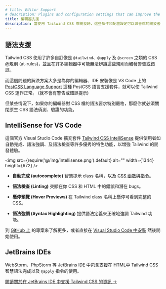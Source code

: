 ```yaml
---
# title: Editor Support
# description: Plugins and configuration settings that can improve the developer experience when working with Tailwind CSS.
title: 編輯器支援
description: 當使用 Tailwind CSS 來開發時，這些插件和配置設定可以改善你的開發者體驗
---
```


<!-- ## Syntax support -->
## 語法支援

<!-- Tailwind CSS uses a lot of custom CSS at-rules like `@tailwind`, `@apply`, and `@screen`, and in many editors this can trigger warnings or errors where these rules aren't recognized. -->
Tailwind CSS 使用了許多自訂像是 `@tailwind`、`@apply` 及 `@screen` 之類的 CSS @規則 (at-rules)，並且在許多編輯器中可能無法辨識這些規則而觸發警告或錯誤。

<!-- The solution to this is almost always to install a plugin for your editor/IDE for PostCSS language support instead of regular CSS. For example, VS Code has a [PostCSS Language Support](https://marketplace.visualstudio.com/items?itemName=csstools.postcss) plugin you can use that works great with Tailwind CSS. -->
而這個問題的解決方案大多是為你的編輯器、IDE 安裝像是 VS Code 上的 [PostCSS Language Support](https://marketplace.visualstudio.com/items?itemName=csstools.postcss) 這種 PostCSS 語言支援套件，就可以使 Tailwind CSS 運作正常。 (就不會有警告或錯誤提示)

<!-- In some cases, you may need to disable native CSS linting/validations if your editor is very strict about the syntax it expects in your CSS files. -->
但某些情況下，如果你的編輯器對 CSS 檔的語法要求特別嚴格，那麼你就必須關閉原生 CSS 語法偵測、驗證的功能。


## IntelliSense for VS Code

<!-- The official [Tailwind CSS IntelliSense](https://marketplace.visualstudio.com/items?itemName=bradlc.vscode-tailwindcss) extension for Visual Studio Code enhances the Tailwind development experience by providing users with advanced features such as autocomplete, syntax highlighting, and linting. -->
這個官方 Visual Studio Code 擴充套件 [Tailwind CSS IntelliSense](https://marketplace.visualstudio.com/items?itemName=bradlc.vscode-tailwindcss) 提供使用者如自動完成、語法強調、及語法檢查等許多優秀的特色功能，以增強 Tailwind 的開發體驗。

<img src={require('@/img/intellisense.png').default} alt="" width={1344} height={672} />

<!-- - **Autocomplete**. Intelligent suggestions for class names, as well as [CSS functions and directives](/docs/functions-and-directives). -->
- **自動完成 (autocomplete)** 智慧提示 class 名稱，以及 [CSS 函數與指令](/docs/functions-and-directives)。
<!-- - **Linting**. Highlights errors and potential bugs in both your CSS and your markup. -->
- **語法檢查 (Linting)** 突顯在你 CSS 和 HTML 中的錯誤和潛在 bugs。
<!-- - **Hover Previews**. See the complete CSS for a Tailwind class name by hovering over it. -->
- **懸停預覽 (Hover Previews)** 在 Tailwind class 名稱上懸停可看到完整的 CSS。
<!-- - **Syntax Highlighting**. Provides syntax definitions so that Tailwind features are highlighted correctly. -->
- **語法強調 (Syntax Highlighting)** 提供語法定義來正確地強調 Tailwind 功能。

<!-- Check out the project [on GitHub](https://github.com/tailwindcss/intellisense) to learn more, or [add it to Visual Studio Code](vscode:extension/bradlc.vscode-tailwindcss) to get started now. -->
到 [GitHub 上](https://github.com/tailwindcss/intellisense) 的專案來了解更多，或者直接在 [Visual Studio Code 中安裝](vscode:extension/bradlc.vscode-tailwindcss) 然後開始使用。

## JetBrains IDEs

<!-- JetBrains IDEs like WebStorm, PhpStorm, and others include support for intelligent Tailwind CSS completions in your HTML and when using `@apply`. -->
WebStorm、PhpStorm 等 JetBrains IDE 中包含支援在 HTML中 Tailwind CSS 智慧語法完成以及 `@apply` 指令的使用。

<!-- [Learn more about Tailwind CSS support in JetBrains IDEs &rarr;](https://www.jetbrains.com/help/webstorm/tailwind-css.html) -->
[閱讀關於在 JetBrains IDE 中支援 Tailwind CSS 的資訊  &rarr;](https://www.jetbrains.com/help/webstorm/tailwind-css.html)
